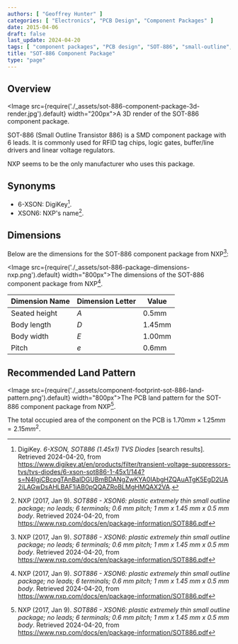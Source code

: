 ```yaml
---
authors: [ "Geoffrey Hunter" ]
categories: [ "Electronics", "PCB Design", "Component Packages" ]
date: 2015-04-06
draft: false
last_update: 2024-04-20
tags: [ "component packages", "PCB design", "SOT-886", "small-outline", "transistor", "XSON-6", "6-XFDFN" ]
title: "SOT-886 Component Package"
type: "page"
---
```


## Overview

<Image src={require('./_assets/sot-886-component-package-3d-render.jpg').default} width="200px">A 3D render of the SOT-886 component package.</Image>

SOT-886 (Small Outline Transistor 886) is a SMD component package with 6 leads. It is commonly used for RFID tag chips, logic gates, buffer/line drivers and linear voltage regulators.

NXP seems to be the only manufacturer who uses this package.

## Synonyms

* 6-XSON: DigiKey[^digikey-tvs-search].
* XSON6: NXP's name[^nxp-sot-886].

## Dimensions

Below are the dimensions for the SOT-886 component package from NXP[^nxp-sot-886]:

<Image src={require('./_assets/sot-886-package-dimensions-nxp.png').default} width="800px">The dimensions of the SOT-886 component package from NXP[^nxp-sot-886].</Image>

| Dimension Name         | Dimension Letter | Value  |
|------------------------|------------------|--------|
| Seated height          | $A$            | 0.5mm  |
| Body length            | $D$            | 1.45mm |
| Body width             | $E$            | 1.00mm |
| Pitch                  | $e$            | 0.6mm  |

## Recommended Land Pattern

<Image src={require('./_assets/component-footprint-sot-886-land-pattern.png').default} width="800px">The PCB land pattern for the SOT-886 component package from NXP[^nxp-sot-886].</Image>

The total occupied area of the component on the PCB is $1.70mm \times 1.25mm = 2.15mm^2$.

[^nxp-sot-886]: NXP (2017, Jan 9). _SOT886 - XSON6: plastic extremely thin small outline package; no leads; 6 terminals; 0.6 mm pitch; 1 mm x 1.45 mm x 0.5 mm body_. Retrieved 2024-04-20, from https://www.nxp.com/docs/en/package-information/SOT886.pdf
[^digikey-tvs-search]: DigiKey. _6-XSON, SOT886 (1.45x1) TVS Diodes_ [search results]. Retrieved 2024-04-20, from https://www.digikey.at/en/products/filter/transient-voltage-suppressors-tvs/tvs-diodes/6-xson-sot886-1-45x1/144?s=N4IgjCBcpgTAnBaIDGUBmBDANgZwKYA0IAbgHZQAuATgK5EgD2UA2iLAGwDsAHLBAF1iAB0pQQAZRoBLMgHMQAX2VA.
